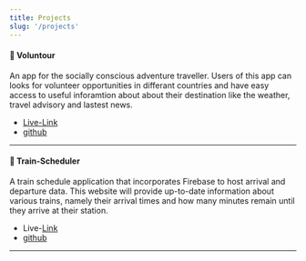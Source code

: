 ```yaml
---
title: Projects
slug: '/projects'
---
```


#### 🔮 Voluntour

An app for the socially conscious adventure traveller. Users of this app can looks for volunteer opportunities in differant countries and have easy access to useful inforamtion about about their destination like the weather, travel advisory and lastest news.

- [Live-Link](christine-aqui.github.io/voluntour/)
- [github](https://github.com/christine-aqui/Voluntour)

---

#### 🔮 Train-Scheduler

A train schedule application that incorporates Firebase to host arrival and departure data. This website will provide up-to-date information about various trains, namely their arrival times and how many minutes remain until they arrive at their station.

- Live-[Link](https://christine-aqui.github.io/Train-Scheduler/)
- [github](https://github.com/christine-aqui/Train-Scheduler)

---
